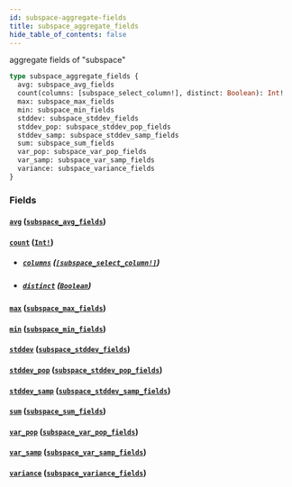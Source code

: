 ```yaml
---
id: subspace-aggregate-fields
title: subspace_aggregate_fields
hide_table_of_contents: false
---
```


aggregate fields of "subspace"

```graphql
type subspace_aggregate_fields {
  avg: subspace_avg_fields
  count(columns: [subspace_select_column!], distinct: Boolean): Int!
  max: subspace_max_fields
  min: subspace_min_fields
  stddev: subspace_stddev_fields
  stddev_pop: subspace_stddev_pop_fields
  stddev_samp: subspace_stddev_samp_fields
  sum: subspace_sum_fields
  var_pop: subspace_var_pop_fields
  var_samp: subspace_var_samp_fields
  variance: subspace_variance_fields
}
```

### Fields

#### [`avg`](#) ([`subspace_avg_fields`](/07-graphql/objects/subspace-avg-fields))

#### [`count`](#) ([`Int!`](/07-graphql/scalars/int))

- ##### [`columns`](#) ([`[subspace_select_column!]`](/07-graphql/enums/subspace-select-column))

- ##### [`distinct`](#) ([`Boolean`](/07-graphql/scalars/boolean))

#### [`max`](#) ([`subspace_max_fields`](/07-graphql/objects/subspace-max-fields))

#### [`min`](#) ([`subspace_min_fields`](/07-graphql/objects/subspace-min-fields))

#### [`stddev`](#) ([`subspace_stddev_fields`](/07-graphql/objects/subspace-stddev-fields))

#### [`stddev_pop`](#) ([`subspace_stddev_pop_fields`](/07-graphql/objects/subspace-stddev-pop-fields))

#### [`stddev_samp`](#) ([`subspace_stddev_samp_fields`](/07-graphql/objects/subspace-stddev-samp-fields))

#### [`sum`](#) ([`subspace_sum_fields`](/07-graphql/objects/subspace-sum-fields))

#### [`var_pop`](#) ([`subspace_var_pop_fields`](/07-graphql/objects/subspace-var-pop-fields))

#### [`var_samp`](#) ([`subspace_var_samp_fields`](/07-graphql/objects/subspace-var-samp-fields))

#### [`variance`](#) ([`subspace_variance_fields`](/07-graphql/objects/subspace-variance-fields))
